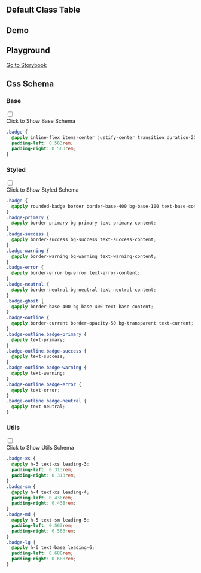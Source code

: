 

## Default Class Table
  
<CssTable name="badge" />
  
## Demo
  
<Demo></Demo>

## Playground
  
[Go to Storybook](https://story.ui.icebreaker.top/?path=/docs/data-display-badge--docs)
  
## Css Schema


### Base

<div className="collapse">
<input type="checkbox" /> 
<div class="collapse-title px-0">
<span class="btn">Click to Show Base Schema</span>
</div>
<div class="collapse-content"> 

```css
.badge {
  @apply inline-flex items-center justify-center transition duration-200 ease-out w-[fit-content] h-5 text-sm leading-5;
  padding-left: 0.563rem;
  padding-right: 0.563rem;
}

```

</div>
</div>



### Styled

<div className="collapse">
<input type="checkbox" /> 
<div class="collapse-title px-0">
<span class="btn">Click to Show Styled Schema</span>
</div>
<div class="collapse-content"> 

```css
.badge {
  @apply rounded-badge border border-base-400 bg-base-100 text-base-content;
}
.badge-primary {
  @apply border-primary bg-primary text-primary-content;
}
.badge-success {
  @apply border-success bg-success text-success-content;
}
.badge-warning {
  @apply border-warning bg-warning text-warning-content;
}
.badge-error {
  @apply border-error bg-error text-error-content;
}
.badge-neutral {
  @apply border-neutral bg-neutral text-neutral-content;
}
.badge-ghost {
  @apply border-base-400 bg-base-400 text-base-content;
}
.badge-outline {
  @apply border-current border-opacity-50 bg-transparent text-current;
}
.badge-outline.badge-primary {
  @apply text-primary;
}
.badge-outline.badge-success {
  @apply text-success;
}
.badge-outline.badge-warning {
  @apply text-warning;
}
.badge-outline.badge-error {
  @apply text-error;
}
.badge-outline.badge-neutral {
  @apply text-neutral;
}

```

</div>
</div>



### Utils

<div className="collapse">
<input type="checkbox" /> 
<div class="collapse-title px-0">
<span class="btn">Click to Show Utils Schema</span>
</div>
<div class="collapse-content"> 

```css
.badge-xs {
  @apply h-3 text-xs leading-3;
  padding-left: 0.313rem;
  padding-right: 0.313rem;
}
.badge-sm {
  @apply h-4 text-xs leading-4;
  padding-left: 0.438rem;
  padding-right: 0.438rem;
}
.badge-md {
  @apply h-5 text-sm leading-5;
  padding-left: 0.563rem;
  padding-right: 0.563rem;
}
.badge-lg {
  @apply h-6 text-base leading-6;
  padding-left: 0.688rem;
  padding-right: 0.688rem;
}

```

</div>
</div>



